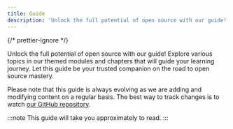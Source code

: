 ```yaml
---
title: Guide
description: 'Unlock the full potential of open source with our guide! Explore various topics in our themed modules and chapters that will guide your learning journey. Let this guide be your trusted companion on the road to open source mastery.'
---
```



{/* prettier-ignore */}
<p class="lead">Unlock the full potential of open source with our guide! Explore various topics in our themed modules and chapters that will guide your learning journey. Let this guide be your trusted companion on the road to open source mastery.</p>

Please note that this guide is always evolving as we are adding and modifying content on a regular basis. The best way to track changes is to watch <a href="https://github.com/Open-reSource/openresource.dev">our GitHub repository</a>.

:::note
This guide will take you approximately **<GuideReadingTime slug="guide" />** to read.
:::
